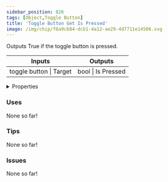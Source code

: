 ```yaml
---
sidebar_position: 826
tags: [Object,Toggle Button]
title: 'Toggle Button Get Is Pressed'
image: /img/chip/f8a9cb84-dcb1-4a12-ae29-4d7711e14506.svg
---
```


Outputs True if the toggle button is pressed.



<IChip uuid="f8a9cb84-dcb1-4a12-ae29-4d7711e14506"/>

<table><thead><tr><th>Inputs</th><th>Outputs</th></tr></thead><tbody><tr><td>toggle button | Target</td><td>bool | Is Pressed</td></tr></tbody></table>

<details>
  <summary>Properties</summary>
  <div>
    <div>
    <table>
      <tbody>
        <tr>
          <td>Is beta required?</td>
          <td>No</td>
        </tr>
        <tr>
          <td>Is chip a trolling risk?</td>
          <td>No</td>
        </tr>
        <tr>
          <td>Is chip a role assignment risk?</td>
          <td>No</td>
        </tr>
        <tr>
          <td>Chip UUID</td>
          <td>f8a9cb84-dcb1-4a12-ae29-4d7711e14506</td>
        </tr>
        <tr>
          <td>Room availability</td>
          <td>Available everywhere</td>
        </tr>
      </tbody>
    </table>
    </div>
  </div>
</details>

### Uses

None so far!

### Tips

None so far!

### Issues

None so far!